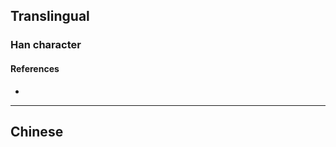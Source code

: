 {{also|屜}}
{{character info}}
==Translingual==

===Han character===
{{Han char|rn=44|rad=尸|as=05|sn=8|four=|canj=SPT|ids=⿸尸世}}

====References====
* {{Han ref|kx=0301.100|dkj=07670|dj=0598.010|hdz=20968.030|uh=5C49|ud=23625}}

----

==Chinese==
{{zh-see|屜}}